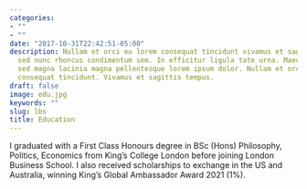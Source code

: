 ```yaml
---
categories:
- ""
- ""
date: "2017-10-31T22:42:51-05:00"
description: Nullam et orci eu lorem consequat tincidunt vivamus et sagittis magna
  sed nunc rhoncus condimentum sem. In efficitur ligula tate urna. Maecenas massa
  sed magna lacinia magna pellentesque lorem ipsum dolor. Nullam et orci eu lorem
  consequat tincidunt. Vivamus et sagittis tempus.
draft: false
image: edu.jpg
keywords: ""
slug: lbs
title: Education
---
```

I graduated with a First Class Honours degree in BSc (Hons) Philosophy, Politics, Economics from King's College London before joining London Business School. I also received scholarships to exchange in the US and Australia, winning King’s Global Ambassador Award 2021 (1%).